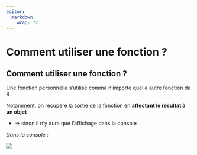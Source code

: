 ```yaml
---
editor: 
  markdown: 
    wrap: 72
---
```


# Comment utiliser une fonction ? {.backgroundTitre}

## Comment utiliser une fonction ? {.backgroundTitre}

Une fonction personnelle s’utilise comme n’importe quelle autre fonction
de R

Notamment, on récupère la sortie de la fonction en **affectant le
résultat à un objet**

-   ⇒ sinon il n’y aura que l’affichage dans la console

*Dans la console :*

![](img/clipboard-utiliser1.png)
